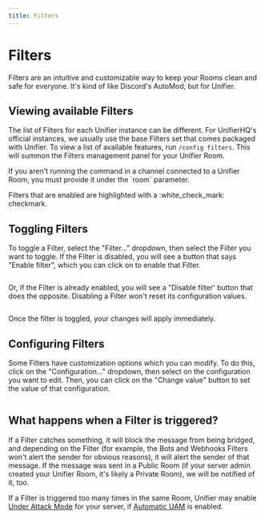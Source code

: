 ```yaml
---
title: Filters
---
```


# Filters

Filters are an intuitive and customizable way to keep your Rooms clean and safe for everyone. It's kind of like Discord's AutoMod, but for Unifier.

## Viewing available Filters

The list of Filters for each Unifier instance can be different. For UnifierHQ's official instances, we usually use the base Filters set that comes packaged with Unifier. To view a list of available features, run `/config filters`. This will summon the Filters management panel for your Unifier Room.

<Info>
If you aren't running the command in a channel connected to a Unifier Room, you must provide it under the `room` parameter.
</Info>

<img src="../../assets/images/image (17).png" alt="" />

Filters that are enabled are highlighted with a :white\_check\_mark: checkmark.

## Toggling Filters

To toggle a Filter, select the "Filter..." dropdown, then select the Filter you want to toggle. If the Filter is disabled, you will see a button that says "Enable filter", which you can click on to enable that Filter.

<img src="../../assets/images/image (18).png" alt="" />

Or, if the Filter is already enabled, you will see a "Disable filter' button that does the opposite. Disabling a Filter won't reset its configuration values.

<img src="../../assets/images/image (19).png" alt="" />

Once the filter is toggled, your changes will apply immediately.

## Configuring Filters

Some Filters have customization options which you can modify. To do this, click on the "Configuration..." dropdown, then select on the configuration you want to edit. Then, you can click on the "Change value" button to set the value of that configuration.

<img src="../../assets/images/image (20).png" alt="" />

## What happens when a Filter is triggered?

If a Filter catches something, it will block the message from being bridged, and depending on the Filter (for example, the Bots and Webhooks Filters won't alert the sender for obvious reasons), it will alert the sender of that message. If the message was sent in a Public Room (if your server admin created your Unifier Room, it's likely a Private Room), we will be notified of it, too.

If a Filter is triggered too many times in the same Room, Unifier may enable [Under Attack Mode](under-attack-mode.md) for your server, if [Automatic UAM](under-attack-mode.md#automatic-uam) is enabled.
